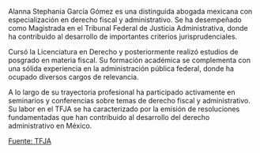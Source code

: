 Alanna Stephania García Gómez es una distinguida abogada mexicana con especialización en derecho fiscal y administrativo. Se ha desempeñado como Magistrada en el Tribunal Federal de Justicia Administrativa, donde ha contribuido al desarrollo de importantes criterios jurisprudenciales.

Cursó la Licenciatura en Derecho y posteriormente realizó estudios de posgrado en materia fiscal. Su formación académica se complementa con una sólida experiencia en la administración pública federal, donde ha ocupado diversos cargos de relevancia.

A lo largo de su trayectoria profesional ha participado activamente en seminarios y conferencias sobre temas de derecho fiscal y administrativo. Su labor en el TFJA se ha caracterizado por la emisión de resoluciones fundamentadas que han contribuido al desarrollo del derecho administrativo en México.

[Fuente: TFJA][tfja]

[tfja]: https://www.tfja.gob.mx
